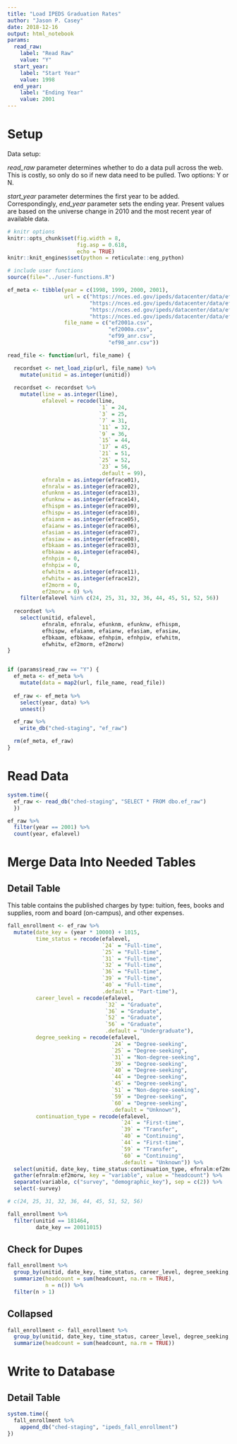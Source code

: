 ```yaml
---
title: "Load IPEDS Graduation Rates"
author: "Jason P. Casey"
date: 2018-12-16
output: html_notebook
params:
  read_raw:
    label: "Read Raw"
    value: "Y"
  start_year:
    label: "Start Year"
    value: 1998
  end_year:
    label: "Ending Year"
    value: 2001
---
```


# Setup

Data setup:

_read_raw_ parameter determines whether to do a data pull across the web.  This is costly, so only do so if new data need to be pulled.  Two options: Y or N.

_start_year_ parameter determines the first year to be added.  Correspondingly,
_end_year_ parameter sets the ending year.  Present values are based on the universe change in 2010 and the most recent year of available data.

```r
# knitr options
knitr::opts_chunk$set(fig.width = 8,
                      fig.asp = 0.618,
                      echo = TRUE)
knitr::knit_engines$set(python = reticulate::eng_python)

# include user functions
source(file="../user-functions.R")

ef_meta <- tibble(year = c(1998, 1999, 2000, 2001),
                  url = c("https://nces.ed.gov/ipeds/datacenter/data/ef2001a.zip",
                          "https://nces.ed.gov/ipeds/datacenter/data/ef2000a.zip",
                          "https://nces.ed.gov/ipeds/datacenter/data/ef99_anr.zip",
                          "https://nces.ed.gov/ipeds/datacenter/data/ef98_anr.zip"),
                  file_name = c("ef2001a.csv",
                                "ef2000a.csv",
                                "ef99_anr.csv",
                                "ef98_anr.csv"))

read_file <- function(url, file_name) {

  recordset <- net_load_zip(url, file_name) %>%
    mutate(unitid = as.integer(unitid))
  
  recordset <- recordset %>%
    mutate(line = as.integer(line),
           efalevel = recode(line,
                             `1` = 24,
                             `3` = 25,
                             `7` = 31,
                             `11` = 32,
                             `9` = 36,
                             `15` = 44,
                             `17` = 45,
                             `21` = 51,
                             `25` = 52,
                             `23` = 56,
                             .default = 99),
           efnralm = as.integer(efrace01),
           efnralw = as.integer(efrace02),
           efunknm = as.integer(efrace13),
           efunknw = as.integer(efrace14),
           efhispm = as.integer(efrace09),
           efhispw = as.integer(efrace10),
           efaianm = as.integer(efrace05),
           efaianw = as.integer(efrace06),
           efasiam = as.integer(efrace07),
           efasiaw = as.integer(efrace08),
           efbkaam = as.integer(efrace03),
           efbkaaw = as.integer(efrace04),
           efnhpim = 0,
           efnhpiw = 0,
           efwhitm = as.integer(efrace11),
           efwhitw = as.integer(efrace12),
           ef2morm = 0,
           ef2morw = 0) %>%
    filter(efalevel %in% c(24, 25, 31, 32, 36, 44, 45, 51, 52, 56))
  
  recordset %>%
    select(unitid, efalevel,
           efnralm, efnralw, efunknm, efunknw, efhispm,
           efhispw, efaianm, efaianw, efasiam, efasiaw,
           efbkaam, efbkaaw, efnhpim, efnhpiw, efwhitm,
           efwhitw, ef2morm, ef2morw)
}


if (params$read_raw == "Y") {
  ef_meta <- ef_meta %>%
    mutate(data = map2(url, file_name, read_file))
  
  ef_raw <- ef_meta %>%
    select(year, data) %>%
    unnest()

  ef_raw %>%
    write_db("ched-staging", "ef_raw")

  rm(ef_meta, ef_raw)
}

```

# Read Data

```r
system.time({
  ef_raw <- read_db("ched-staging", "SELECT * FROM dbo.ef_raw")
  })
```


```r
ef_raw %>%
  filter(year == 2001) %>%
  count(year, efalevel)
```

# Merge Data Into Needed Tables

## Detail Table

This table contains the published charges by type: tuition, fees, books and supplies, room and board (on-campus), and other expenses.

```r
fall_enrollment <- ef_raw %>%
  mutate(date_key = (year * 10000) + 1015,
         time_status = recode(efalevel,
                              `24` = "Full-time",
                              `25` = "Full-time",
                              `31` = "Full-time",
                              `32` = "Full-time",
                              `36` = "Full-time",
                              `39` = "Full-time",
                              `40` = "Full-time",
                              .default = "Part-time"),
         career_level = recode(efalevel,
                               `32` = "Graduate",
                               `36` = "Graduate",
                               `52` = "Graduate",
                               `56` = "Graduate",
                               .default = "Undergraduate"),
         degree_seeking = recode(efalevel,
                                 `24` = "Degree-seeking",
                                 `25` = "Degree-seeking",
                                 `31` = "Non-degree-seeking",
                                 `39` = "Degree-seeking",
                                 `40` = "Degree-seeking",
                                 `44` = "Degree-seeking",
                                 `45` = "Degree-seeking",
                                 `51` = "Non-degree-seeking",
                                 `59` = "Degree-seeking",
                                 `60` = "Degree-seeking",
                                 .default = "Unknown"),
         continuation_type = recode(efalevel,
                                    `24` = "First-time",
                                    `39` = "Transfer",
                                    `40` = "Continuing",
                                    `44` = "First-time",
                                    `59` = "Transfer",
                                    `60` = "Continuing",
                                    .default = "Unknown")) %>%
  select(unitid, date_key, time_status:continuation_type, efnralm:ef2morw) %>%
  gather(efnralm:ef2morw, key = "variable", value = "headcount") %>%
  separate(variable, c("survey", "demographic_key"), sep = c(2)) %>%
  select(-survey)

# c(24, 25, 31, 32, 36, 44, 45, 51, 52, 56)

fall_enrollment %>%
  filter(unitid == 181464,
         date_key == 20011015)
```

## Check for Dupes

```r
fall_enrollment %>%
  group_by(unitid, date_key, time_status, career_level, degree_seeking, continuation_type, demographic_key) %>%
  summarize(headcount = sum(headcount, na.rm = TRUE),
            n = n()) %>%
  filter(n > 1)
```


## Collapsed

```r
fall_enrollment <- fall_enrollment %>%
  group_by(unitid, date_key, time_status, career_level, degree_seeking, continuation_type, demographic_key) %>%
  summarize(headcount = sum(headcount, na.rm = TRUE))
```

# Write to Database

## Detail Table

```r
system.time({
  fall_enrollment %>%
    append_db("ched-staging", "ipeds_fall_enrollment")
})
```

